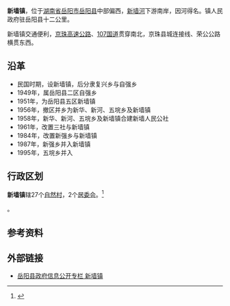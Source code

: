 {{中国乡级行政区|43/06/21/105/000
| 总面积 = 76.87[[平方公里|平方公里]] 
| 总人口 = 3.05万
| 邮政编码 = 414122
| 电话区号 = 730
| 镇党委书记 = 王靖
| 镇长 = 刘满荣 
}}

'''新墙镇'''，位于[[湖南省|湖南省]][[岳阳市|岳阳市]][[岳阳县|岳阳县]]中部偏西，[[新墙河|新墙河]]下游南岸，因河得名。镇人民政府驻岳阳县十二公里。

新墙镇交通便利，[[京珠高速公路|京珠高速公路]]、[[107国道|107国道]]贯穿南北，京珠县城连接线、荣公公路横贯东西。

==沿革==
*民国时期，设新墙镇，后分隶复兴乡与自强乡
*1949年，属岳阳县二区自强乡
*1951年，为岳阳县五区新墙镇
*1956年，撤区并乡为新华、新河、五垸乡及新墙镇
*1958年，新华、新河、五垸乡及新墙镇合建新墙人民公社
*1961年，改置三社与新墙镇
*1984年，改置新强乡与新墙镇
*1987年，新强乡并入新墙镇
*1995年，五垸乡并入

==行政区划==
'''新墙镇'''辖27个[[自然村|自然村]]，2个[[居委会|居委会]]。<ref>{{PRC admin/ref sgc|43/06/21/105/000}}</ref>

{{PRC admin/children|43/06/21/105/000}}。

== 参考资料 ==
{{reflist}}

==外部链接==
*[http://www.yyx.gov.cn/xzsm_Show.asp?menuitem=政务公开&ArticleID=224 岳阳县政府信息公开专栏 新墙镇]{{dead link|date=2018年3月 |bot=InternetArchiveBot |fix-attempted=yes }}

{{PRC admin/navcat|43/06/21/105/000}}
